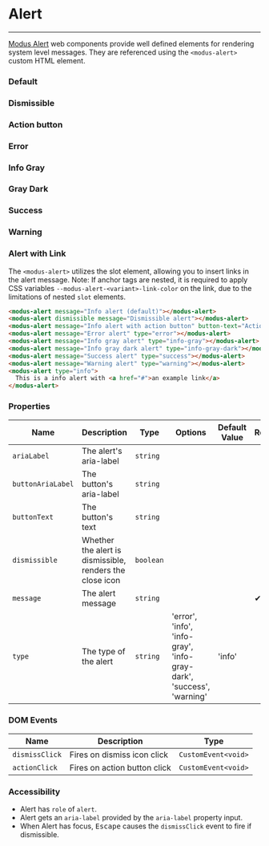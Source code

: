 
# Alert

---

[Modus Alert](https://modus.trimble.com/components/alerts/) web components provide well defined elements for rendering system level messages. They are referenced using the `<modus-alert>` custom HTML element.

<Anchor storyId="components-alert--default" />

### Default

<modus-alert message="Info alert (default)"></modus-alert>

<Anchor storyId="components-alert--dismissible" />

### Dismissible

<modus-alert dismissible message="Dismissible alert"></modus-alert>

<Anchor storyId="components-alert--action-button"/>

### Action button

<modus-alert message="Info alert with action button" button-text="Action"></modus-alert>

<Anchor storyId="components-alert--error" />

### Error

<modus-alert message="Error alert" type="error"></modus-alert>

<Anchor storyId="components-alert--info-gray" />

### Info Gray

<modus-alert message="Info gray alert" type="info-gray"></modus-alert>

<Anchor storyId="components-alert--info-gray-dark" />

### Gray Dark

<modus-alert message="Info gray dark alert" type="info-gray-dark"></modus-alert>

<Anchor storyId="components-alert--success" />

### Success

<modus-alert message="Success alert" type="success"></modus-alert>

<Anchor storyId="components-alert--warning" />

### Warning

<modus-alert message="Warning alert" type="warning"></modus-alert>

<Anchor storyId="components-alert--with-link" />

### Alert with Link

The `<modus-alert>` utilizes the slot element, allowing you to insert links in the alert message.
Note: If anchor tags are nested, it is required to apply CSS variables  `--modus-alert-<variant>-link-color` on the link, due to the limitations of nested `slot` elements.


<Story id="components-alert--with-link" />

```html
<modus-alert message="Info alert (default)"></modus-alert>
<modus-alert dismissible message="Dismissible alert"></modus-alert>
<modus-alert message="Info alert with action button" button-text="Action"></modus-alert>
<modus-alert message="Error alert" type="error"></modus-alert>
<modus-alert message="Info gray alert" type="info-gray"></modus-alert>
<modus-alert message="Info gray dark alert" type="info-gray-dark"></modus-alert>
<modus-alert message="Success alert" type="success"></modus-alert>
<modus-alert message="Warning alert" type="warning"></modus-alert>
<modus-alert type="info">
  This is a info alert with <a href="#">an example link</a>
</modus-alert>
```

### Properties

| Name               | Description                                              | Type      | Options                                                              | Default Value | Required |
| ------------------ | -------------------------------------------------------- | --------- | -------------------------------------------------------------------- | ------------- | -------- |
| `ariaLabel`        | The alert's aria-label                                   | `string`  |                                                                      |               |          |
| `buttonAriaLabel`  | The button's aria-label                                  | `string`  |                                                                      |               |          |
| `buttonText`       | The button's text                                        | `string`  |                                                                      |               |          |
| `dismissible`      | Whether the alert is dismissible, renders the close icon | `boolean` |                                                                      |               |          |
| `message`          | The alert message                                        | `string`  |                                                                      |               | &#10004; |
| `type`             | The type of the alert                                    | `string`  | 'error', 'info', 'info-gray', 'info-gray-dark', 'success', 'warning' | 'info'        |          |


### DOM Events

| Name          | Description                  | Type                |
| ------------- | ---------------------------- | ------------------- |
| `dismissClick`| Fires on dismiss icon click  | `CustomEvent<void>` |
| `actionClick` | Fires on action button click | `CustomEvent<void>` |

### Accessibility

- Alert has `role` of `alert`.
- Alert gets an `aria-label` provided by the `aria-label` property input.
- When Alert has focus, <kbd>Escape</kbd> causes the `dismissClick` event to fire if dismissible.
